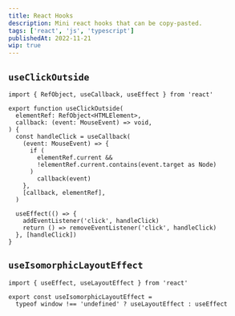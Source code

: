 ```yaml
---
title: React Hooks
description: Mini react hooks that can be copy-pasted.
tags: ['react', 'js', 'typescript']
publishedAt: 2022-11-21
wip: true
---
```


## `useClickOutside`

```tsx
import { RefObject, useCallback, useEffect } from 'react'

export function useClickOutside(
  elementRef: RefObject<HTMLElement>,
  callback: (event: MouseEvent) => void,
) {
  const handleClick = useCallback(
    (event: MouseEvent) => {
      if (
        elementRef.current &&
        !elementRef.current.contains(event.target as Node)
      )
        callback(event)
    },
    [callback, elementRef],
  )

  useEffect(() => {
    addEventListener('click', handleClick)
    return () => removeEventListener('click', handleClick)
  }, [handleClick])
}
```

## `useIsomorphicLayoutEffect`

```tsx
import { useEffect, useLayoutEffect } from 'react'

export const useIsomorphicLayoutEffect =
  typeof window !== 'undefined' ? useLayoutEffect : useEffect
```
